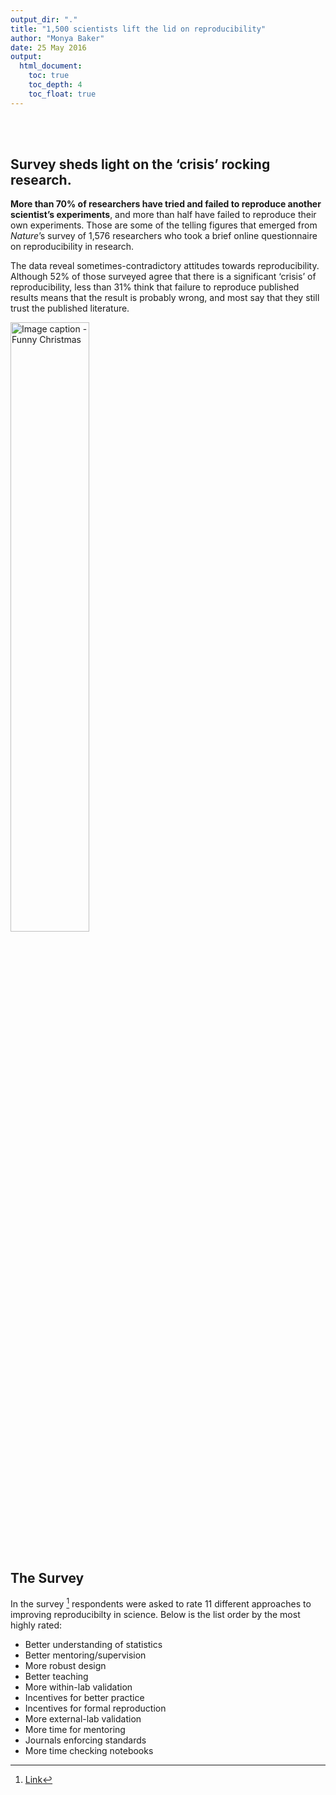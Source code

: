 ```yaml
---
output_dir: "."
title: "1,500 scientists lift the lid on reproducibility"
author: "Monya Baker"
date: 25 May 2016
output:
  html_document:
    toc: true
    toc_depth: 4
    toc_float: true
---
```

\
\

## Survey sheds light on the 'crisis' rocking research.{#test}

**More than 70% of researchers have tried and failed to reproduce another scientist's experiments**, and more than half have failed to reproduce their own experiments. Those are some of the telling figures that emerged from *Nature*'s survey of 1,576 researchers who took a brief online questionnaire on reproducibility in research.

The data reveal sometimes-contradictory attitudes towards reproducibility. Although 52% of those surveyed agree that there is a significant 'crisis' of reproducibility, less than 31% think that failure to reproduce published results means that the result is probably wrong, and most say that they still trust the published literature.

![Image caption - Funny Christmas](img/pic.jpg){width=50%}
\
\

## The Survey

In the survey [^1] respondents were asked to rate 11 different approaches to improving reproducibilty in science. Below is the list order by the most highly rated:

* Better understanding of statistics
* Better mentoring/supervision
* More robust design
* Better teaching
* More within-lab validation
* Incentives for better practice
* Incentives for formal reproduction
* More external-lab validation
* More time for mentoring
* Journals enforcing standards
* More time checking notebooks


[^1]: [Link](https://www.google.com/) 




